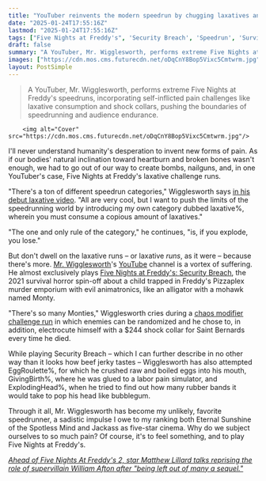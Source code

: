 ```yaml
---
title: "YouTuber reinvents the modern speedrun by chugging laxatives and shocking himself with a dog collar while playing Five Nights at Freddy's most disappointing sequel, and I can't stop watching"
date: "2025-01-24T17:55:16Z"
lastmod: "2025-01-24T17:55:16Z"
tags: ["Five Nights at Freddy's", 'Security Breach', 'Speedrun', 'Survival Horror', 'YouTube', 'Gaming']
draft: false
summary: "A YouTuber, Mr. Wigglesworth, performs extreme Five Nights at Freddy's speedruns, incorporating self-inflicted pain challenges like laxative consumption and shock collars, pushing the boundaries of speedrunning and audience endurance."
images: ["https://cdn.mos.cms.futurecdn.net/oDqCnY8Bop5Vixc5Cmtwrm.jpg"]
layout: PostSimple
---
```

> A YouTuber, Mr. Wigglesworth, performs extreme Five Nights at Freddy's speedruns, incorporating self-inflicted pain challenges like laxative consumption and shock collars, pushing the boundaries of speedrunning and audience endurance.


        <img alt="Cover" src="https://cdn.mos.cms.futurecdn.net/oDqCnY8Bop5Vixc5Cmtwrm.jpg"/>
        
I'll never understand humanity's desperation to invent new forms of pain. As if our bodies' natural inclination toward heartburn and broken bones wasn't enough, we had to go out of our way to create bombs, nailguns, and, in one YouTuber's case, Five Nights at Freddy's laxative challenge runs.

"There's a ton of different speedrun categories," Wigglesworth says [<u>in his debut laxative video</u>](https://www.youtube.com/watch?v=tbiZ_Zk7lTs). "All are very cool, but I want to push the limits of the speedrunning world by introducing my own category dubbed laxative%, wherein you must consume a copious amount of laxatives."

"The one and only rule of the category," he continues, "is, if you explode, you lose."

But don't dwell on the laxative runs – or laxative *runs*, as it were – because there's more. [<u>Mr. Wigglesworth</u>](https://www.youtube.com/@Mr.Wigglesworth)'s [YouTube](https://www.gamesradar.com/tag/youtube/) channel is a vortex of suffering. He almost exclusively plays [<u>Five Nights at Freddy's: Security Breach</u>](https://www.gamesradar.com/five-nights-at-freddys-security-breach-trailer-gives-first-look-at-gameplay/), the 2021 survival horror spin-off about a child trapped in Freddy's Pizzaplex murder emporium with evil animatronics, like an alligator with a mohawk named Monty.

"There's so many Monties," Wigglesworth cries during a [<u>chaos modifier challenge run</u>](https://www.youtube.com/watch?v=bkTF3EnejIk) in which enemies can be randomized and he chose to, in addition, electrocute himself with a $244 shock collar for Saint Bernards every time he died.

While playing Security Breach – which I can further describe in no other way than it looks how beef jerky tastes – Wigglesworth has also attempted EggRoulette%, for which he crushed raw and boiled eggs into his mouth, GivingBirth%, where he was glued to a labor pain simulator, and ExplodingHead%, when he tried to find out how many rubber bands it would take to pop his head like bubblegum.

Through it all, Mr. Wigglesworth has become my unlikely, favorite speedrunner, a sadistic impulse I owe to my ranking both Eternal Sunshine of the Spotless Mind and Jackass as five-star cinema. Why do we subject ourselves to so much pain? Of course, it's to feel something, and to play Five Nights at Freddy's.

[<u><em>Ahead of Five Nights At Freddy's 2, star Matthew Lillard talks reprising the role of supervillain William Afton after "being left out of many a sequel."</em></u>](https://www.gamesradar.com/entertainment/horror-movies/ahead-of-five-nights-at-freddys-2-star-matthew-lillard-talks-reprising-the-role-of-supervillain-william-afton-after-being-left-out-of-many-a-sequel/)
        